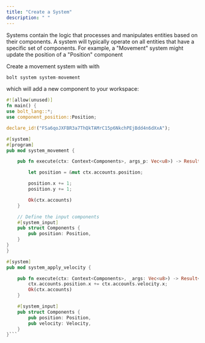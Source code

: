```yaml
---
title: "Create a System"
description: " "
---
```


Systems contain the logic that processes and manipulates entities based on their components. A system will typically operate on all entities that have a specific set of components. For example, a "Movement" system might update the position of a "Position" component

Create a movement system with with


```rust
bolt system system-movement
```

which will add a new component to your workspace:

```rust
#![allow(unused)]
fn main() {
use bolt_lang::*;
use component_position::Position;

declare_id!("FSa6qoJXFBR3a7ThQkTAMrC15p6NkchPEjBdd4n6dXxA");

#[system]
#[program]
pub mod system_movement {

    pub fn execute(ctx: Context<Components>, args_p: Vec<u8>) -> Result<Components> {

        let position = &mut ctx.accounts.position;

        position.x += 1;
        position.y += 1;

        Ok(ctx.accounts)
    }

    // Define the input components
    #[system_input]
    pub struct Components {
        pub position: Position,
    }
}
}

```

```rust
#[system]
pub mod system_apply_velocity {

    pub fn execute(ctx: Context<Components>, _args: Vec<u8>) -> Result<Components> {
        ctx.accounts.position.x += ctx.accounts.velocity.x;
        Ok(ctx.accounts)
    }

    #[system_input]
    pub struct Components {
        pub position: Position,
        pub velocity: Velocity,	
    }
}```